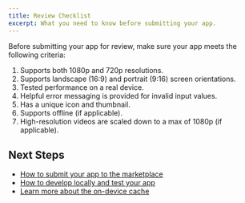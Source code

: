 ```yaml
---
title: Review Checklist
excerpt: What you need to know before submitting your app.
---
```


Before submitting your app for review, make sure your app meets the following criteria:

1. Supports both 1080p and 720p resolutions.
2. Supports landscape (16:9) and portrait (9:16) screen orientations.
3. Tested performance on a real device.
4. Helpful error messaging is provided for invalid input values.
5. Has a unique icon and thumbnail.
6. Supports offline (if applicable).
7. High-resolution videos are scaled down to a max of 1080p (if applicable).

## Next Steps

- [How to submit your app to the marketplace](/docs/marketplace/how-to-submit)
- [How to develop locally and test your app](/docs/get-started/development)
- [Learn more about the on-device cache](/docs/get-started/offline-support)
